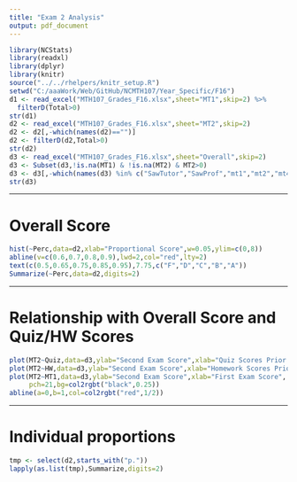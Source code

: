 ```yaml
---
title: "Exam 2 Analysis"
output: pdf_document
---
```


```r
library(NCStats)
library(readxl)
library(dplyr)
library(knitr)
source("../../rhelpers/knitr_setup.R")
setwd("C:/aaaWork/Web/GitHub/NCMTH107/Year_Specific/F16")
d1 <- read_excel("MTH107_Grades_F16.xlsx",sheet="MT1",skip=2) %>%
  filterD(Total>0)
str(d1)
d2 <- read_excel("MTH107_Grades_F16.xlsx",sheet="MT2",skip=2)
d2 <- d2[,-which(names(d2)=="")]
d2 <- filterD(d2,Total>0)
str(d2)
d3 <- read_excel("MTH107_Grades_F16.xlsx",sheet="Overall",skip=2)
d3 <- Subset(d3,!is.na(MT1) & !is.na(MT2) & MT2>0)
d3 <- d3[,-which(names(d3) %in% c("SawTutor","SawProf","mt1","mt2","mt4","%",""))]
str(d3)
```

----

# Overall Score

```r
hist(~Perc,data=d2,xlab="Proportional Score",w=0.05,ylim=c(0,8))
abline(v=c(0.6,0.7,0.8,0.9),lwd=2,col="red",lty=2)
text(c(0.5,0.65,0.75,0.85,0.95),7.75,c("F","D","C","B","A"))
Summarize(~Perc,data=d2,digits=2)
```

----

# Relationship with Overall Score and Quiz/HW Scores

```r
plot(MT2~Quiz,data=d3,ylab="Second Exam Score",xlab="Quiz Scores Prior to Second Exam",pch=21,bg=col2rgbt("black",0.25))
plot(MT2~HW,data=d3,ylab="Second Exam Score",xlab="Homework Scores Prior to Second Exam",pch=21,bg=col2rgbt("black",0.25))
plot(MT2~MT1,data=d3,ylab="Second Exam Score",xlab="First Exam Score",
     pch=21,bg=col2rgbt("black",0.25))
abline(a=0,b=1,col=col2rgbt("red",1/2))
```

----

# Individual proportions

```r
tmp <- select(d2,starts_with("p."))
lapply(as.list(tmp),Summarize,digits=2)
```

